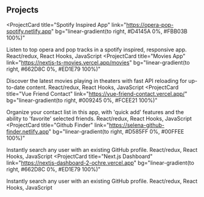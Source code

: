 ## Projects

<ProjectCard
  title="Spotify Inspired App"
  link="https://opera-pop-spotify.netlify.app"
  bg="linear-gradient(to right, #D4145A 0%, #FBB03B 100%)"
>
  Listen to top opera and pop tracks in a spotify inspired, responsive app. 
  React/redux, React Hooks, JavaScript
</ProjectCard>
<ProjectCard
  title="Movies App"
  link="https://nextjs-ts-movies.vercel.app/movies"
  bg="linear-gradient(to right, #662D8C 0%, #ED1E79 100%)"
>
  Discover the latest movies playing in theaters with fast API reloading for up-to-date content. React/redux, React Hooks, JavaScript
</ProjectCard>
<ProjectCard
  title="Vue Friend Contact"
  link="https://vue-friend-contact.vercel.app/"
  bg="linear-gradient(to right, #009245 0%, #FCEE21 100%)"
>
  Organize your contact list in this app, with 'quick add' features and the ability to 'favorite' selected friends. React/redux, React Hooks, JavaScript
</ProjectCard>
<ProjectCard
  title="Github Finder"
  link="https://selena-github-finder.netlify.app"
  bg="linear-gradient(to right, #D585FF 0%, #00FFEE 100%)"
>
  Instantly search any user with an existing GitHub profile. React/redux, React Hooks, JavaScript
</ProjectCard>
<ProjectCard
  title="Next.js Dashboard"
  link="https://nextjs-dashboard-2-ochre.vercel.app"
  bg="linear-gradient(to right, #662D8C 0%, #ED1E79 100%)"
>
  Instantly search any user with an existing GitHub profile. React/redux, React Hooks, JavaScript
</ProjectCard>





